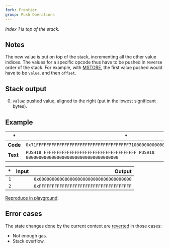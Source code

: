 ```yaml
---
fork: Frontier
group: Push Operations
---
```


_Index 1 is top of the stack._

## Notes

The new value is put on top of the stack, incrementing all the other value indices. The values for a specific opcode thus have to be pushed in reverse order of the stack. For example, with [MSTORE](/#52), the first value pushed would have to be `value`, and then `offset`.

## Stack output

0. `value`: pushed value, aligned to the right (put in the lowest significant bytes).

## Example

| \*       | \*                                                                                        |
| -------- | ----------------------------------------------------------------------------------------- |
| **Code** | `0x71FFFFFFFFFFFFFFFFFFFFFFFFFFFFFFFFFFFF71000000000000000000000000000000000000`          |
| **Text** | `PUSH18 FFFFFFFFFFFFFFFFFFFFFFFFFFFFFFFFFFFF PUSH18 000000000000000000000000000000000000` |

|  \* | Input |                                   Output |
| --: | ----: | ---------------------------------------: |
| `1` |       | `0x000000000000000000000000000000000000` |
| `2` |       | `0xFFFFFFFFFFFFFFFFFFFFFFFFFFFFFFFFFFFF` |

[Reproduce in playground](/playground?unit=Wei&codeType=Mnemonic&code='zx~~~~~~%5Cnz'~FFFFFFzPUSH18%200%01z~_).

## Error cases

The state changes done by the current context are [reverted](#FD) in those cases:

- Not enough gas.
- Stack overflow.
